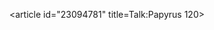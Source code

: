 <article id="23094781" title=Talk:Papyrus 120>
	<talkpage id="23094781" title="Talk:Papyrus 120">
{{WikiProjectBannerShell|1=
{{WPReligion|class=start|importance=low}}
{{WikiProject Bible|class=start|importance=mid}}
{{ChristianityWikiProject|class=start|importance=low}}
{{WikiProject Religious texts|class=start|importance=low}}
}}
	</talkpage>
</article>